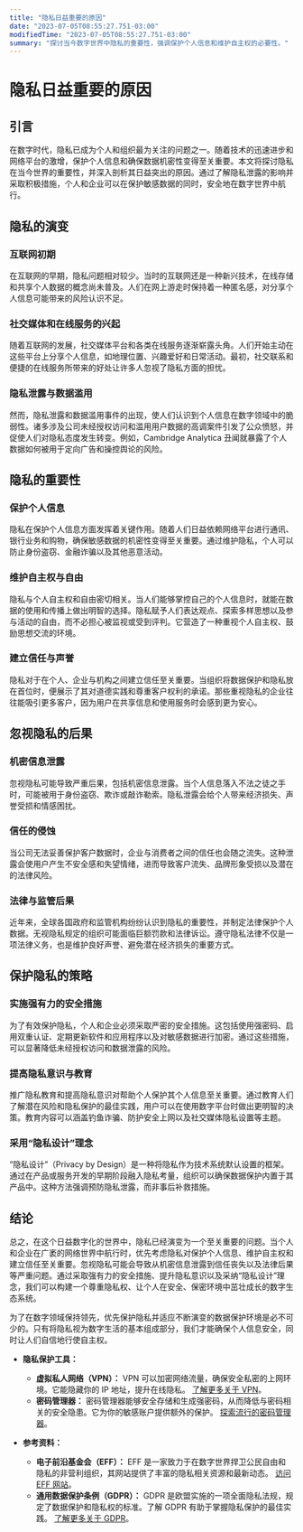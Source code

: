 ```yaml
---
title: "隐私日益重要的原因"
date: "2023-07-05T08:55:27.751-03:00"
modifiedTime: "2023-07-05T08:55:27.751-03:00"
summary: "探讨当今数字世界中隐私的重要性，强调保护个人信息和维护自主权的必要性。"
---
```


# 隐私日益重要的原因

## 引言

在数字时代，隐私已成为个人和组织最为关注的问题之一。随着技术的迅速进步和网络平台的激增，保护个人信息和确保数据机密性变得至关重要。本文将探讨隐私在当今世界的重要性，并深入剖析其日益突出的原因。通过了解隐私泄露的影响并采取积极措施，个人和企业可以在保护敏感数据的同时，安全地在数字世界中航行。

## 隐私的演变

### 互联网初期

在互联网的早期，隐私问题相对较少。当时的互联网还是一种新兴技术，在线存储和共享个人数据的概念尚未普及。人们在网上游走时保持着一种匿名感，对分享个人信息可能带来的风险认识不足。

### 社交媒体和在线服务的兴起

随着互联网的发展，社交媒体平台和各类在线服务逐渐崭露头角。人们开始主动在这些平台上分享个人信息，如地理位置、兴趣爱好和日常活动。最初，社交联系和便捷的在线服务所带来的好处让许多人忽视了隐私方面的担忧。

### 隐私泄露与数据滥用

然而，隐私泄露和数据滥用事件的出现，使人们认识到个人信息在数字领域中的脆弱性。诸多涉及公司未经授权访问和滥用用户数据的高调案件引发了公众愤怒，并促使人们对隐私态度发生转变。例如，Cambridge Analytica 丑闻就暴露了个人数据如何被用于定向广告和操控舆论的风险。

## 隐私的重要性

### 保护个人信息

隐私在保护个人信息方面发挥着关键作用。随着人们日益依赖网络平台进行通讯、银行业务和购物，确保敏感数据的机密性变得至关重要。通过维护隐私，个人可以防止身份盗窃、金融诈骗以及其他恶意活动。

### 维护自主权与自由

隐私与个人自主权和自由密切相关。当人们能够掌控自己的个人信息时，就能在数据的使用和传播上做出明智的选择。隐私赋予人们表达观点、探索多样思想以及参与活动的自由，而不必担心被监视或受到评判。它营造了一种重视个人自主权、鼓励思想交流的环境。

### 建立信任与声誉

隐私对于在个人、企业与机构之间建立信任至关重要。当组织将数据保护和隐私放在首位时，便展示了其对道德实践和尊重客户权利的承诺。那些重视隐私的企业往往能吸引更多客户，因为用户在共享信息和使用服务时会感到更为安心。

## 忽视隐私的后果

### 机密信息泄露

忽视隐私可能导致严重后果，包括机密信息泄露。当个人信息落入不法之徒之手时，可能被用于身份盗窃、欺诈或敲诈勒索。隐私泄露会给个人带来经济损失、声誉受损和情感困扰。

### 信任的侵蚀

当公司无法妥善保护客户数据时，企业与消费者之间的信任也会随之流失。这种泄露会使用户产生不安全感和失望情绪，进而导致客户流失、品牌形象受损以及潜在的法律风险。

### 法律与监管后果

近年来，全球各国政府和监管机构纷纷认识到隐私的重要性，并制定法律保护个人数据。无视隐私规定的组织可能面临巨额罚款和法律诉讼。遵守隐私法律不仅是一项法律义务，也是维护良好声誉、避免潜在经济损失的重要方式。

## 保护隐私的策略

### 实施强有力的安全措施

为了有效保护隐私，个人和企业必须采取严密的安全措施。这包括使用强密码、启用双重认证、定期更新软件和应用程序以及对敏感数据进行加密。通过这些措施，可以显著降低未经授权访问和数据泄露的风险。

### 提高隐私意识与教育

推广隐私教育和提高隐私意识对帮助个人保护其个人信息至关重要。通过教育人们了解潜在风险和隐私保护的最佳实践，用户可以在使用数字平台时做出更明智的决策。教育内容可以涵盖钓鱼诈骗、防护安全上网以及社交媒体隐私设置等主题。

### 采用“隐私设计”理念

“隐私设计”（Privacy by Design）是一种将隐私作为技术系统默认设置的框架。通过在产品或服务开发的早期阶段融入隐私考量，组织可以确保数据保护内置于其产品中。这种方法强调预防隐私泄露，而非事后补救措施。

## 结论

总之，在这个日益数字化的世界中，隐私已经演变为一个至关重要的问题。当个人和企业在广袤的网络世界中航行时，优先考虑隐私对保护个人信息、维护自主权和建立信任至关重要。忽视隐私可能会导致从机密信息泄露到信任丧失以及法律后果等严重问题。通过采取强有力的安全措施、提升隐私意识以及采纳“隐私设计”理念，我们可以构建一个尊重隐私权、让个人在安全、保密环境中茁壮成长的数字生态系统。

为了在数字领域保持领先，优先保护隐私并适应不断演变的数据保护环境是必不可少的。只有将隐私视为数字生活的基本组成部分，我们才能确保个人信息安全，同时让人们自信地行使自主权。

- **隐私保护工具：**

  - **虚拟私人网络（VPN）：** VPN 可以加密网络流量，确保安全私密的上网环境。它能隐藏你的 IP 地址，提升在线隐私。 [了解更多关于 VPN](https://www.cnet.com/how-to/what-is-a-vpn-why-do-you-need-one-and-how-do-they-work/)。
  - **密码管理器：** 密码管理器能够安全存储和生成强密码，从而降低与密码相关的安全隐患。它为你的敏感账户提供额外的保护。 [探索流行的密码管理器](https://www.pcmag.com/picks/the-best-password-managers)。

- **参考资料：**
  - **电子前沿基金会（EFF）：** EFF 是一家致力于在数字世界捍卫公民自由和隐私的非营利组织，其网站提供了丰富的隐私相关资源和最新动态。 [访问 EFF 网站](https://www.eff.org/)。
  - **通用数据保护条例（GDPR）：** GDPR 是欧盟实施的一项全面隐私法规，规定了数据保护和隐私权的标准。了解 GDPR 有助于掌握隐私保护的最佳实践。 [了解更多关于 GDPR](https://gdpr-info.eu/)。
